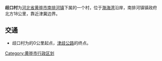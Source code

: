 {{unreferenced|time=2019-02-21T04:15:05+00:00}}
{{expand|time=2009-06-08T12:39:59+00:00}}
'''歧口村'''为[[河北省|河北省]][[黄骅市|黄骅市]][[南排河镇|南排河镇]]下属的一个村，位于[[渤海湾|渤海湾]]沿岸，南排河镇镇政府北方18公里，靠近津冀边界。

== 交通 ==
* 歧口村为{{中国国道名|307}}的0公里起点，[[津歧公路|津歧公路]]的终点。

[[Category:黄骅市行政区划|Category:黄骅市行政区划]]